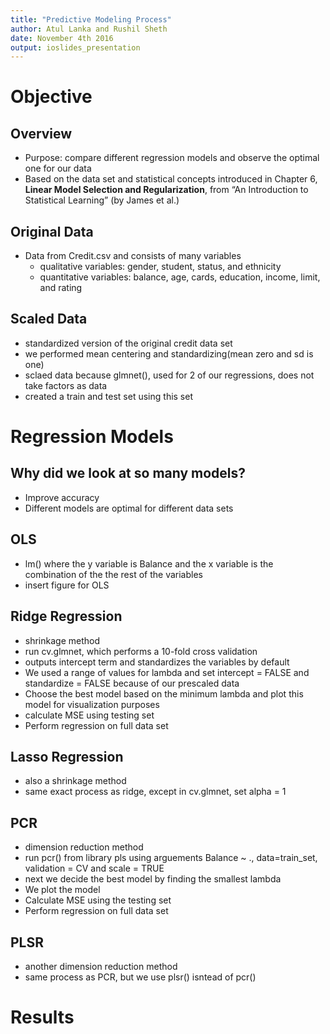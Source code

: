 ```yaml
---
title: "Predictive Modeling Process"
author: Atul Lanka and Rushil Sheth
date: November 4th 2016
output: ioslides_presentation
---
```


# Objective

## Overview
- Purpose: compare different regression models and observe the optimal one for our data
- Based on the data set and statistical concepts introduced in Chapter 6, **Linear Model Selection and Regularization**, from "An Introduction to Statistical Learning" (by James et al.)

## Original Data
- Data from Credit.csv and consists of many variables
	- qualitative variables: gender, student, status, and ethnicity
	- quantitative variables: balance, age, cards, education, income, limit, and rating

## Scaled Data
- standardized version of the original credit data set 
- we performed mean centering and standardizing(mean zero and sd is one) 
- sclaed data because glmnet(), used for 2 of our regressions, does not take factors as data
- created a train and test set using this set

# Regression Models

## Why did we look at so many models?
- Improve accuracy
- Different models are optimal for different data sets

## OLS
- lm() where the y variable is Balance and the x variable is the combination of the the rest of the variables
-  insert figure for OLS

## Ridge Regression
- shrinkage method
- run cv.glmnet, which performs a 10-fold cross validation
- outputs intercept term and standardizes the variables by default
- We used a range of values for lambda and set intercept = FALSE and standardize = FALSE because of our prescaled data
- Choose the best model based on the minimum lambda and plot this model for visualization purposes
- calculate MSE using testing set
- Perform regression on full data set

## Lasso Regression
- also a shrinkage method
- same exact process as ridge, except in cv.glmnet, set alpha = 1

## PCR
- dimension reduction method
- run pcr() from library pls using arguements Balance ~ ., data=train_set, validation = CV and scale = TRUE
- next we decide the best model by finding the smallest lambda
- We plot the model
- Calculate MSE using the testing set
- Perform regression on full data set

## PLSR
- another dimension reduction method
- same process as PCR, but we use plsr() isntead of pcr()

# Results


